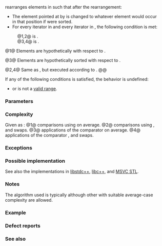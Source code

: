 {{cpp/title|nth_element}}
{{cpp/algorithm/navbar}}
{{dcl begin}}
{{dcl header|algorithm}}
{{dcla|num=1|constexpr=c++20|
template&lt; class RandomIt &gt;
void nth_element( RandomIt first, RandomIt nth, RandomIt last );
}}
{{dcl|num=2|since=c++17|
template&lt; class ExecutionPolicy, class RandomIt &gt;
void nth_element( ExecutionPolicy&amp;&amp; policy,
                  RandomIt first, RandomIt nth, RandomIt last );}}
{{dcla|num=3|constexpr=c++20|
template&lt; class RandomIt, class Compare &gt;
void nth_element( RandomIt first, RandomIt nth, RandomIt last,
                  Compare comp );
}}
{{dcl|num=4|since=c++17|
template&lt; class ExecutionPolicy, class RandomIt, class Compare &gt;
void nth_element( ExecutionPolicy&amp;&amp; policy,
                  RandomIt first, RandomIt nth, RandomIt last,
                  Compare comp );
}}
{{dcl end}}

{{tt|nth_element}} rearranges elements in {{range|first|last}} such that after the rearrangement:
* The element pointed at by {{c|nth}} is changed to whatever element would occur in that position if {{range|first|last}} were sorted.
* For every iterator {{c|i}} in {{range|first|nth}} and every iterator {{c|j}} in {{range|nth|last}}, the following condition is met:
:@1,2@ {{rev inl|until=c++20|{{c|bool(*j &lt; *i)}}}}{{rev inl|since=c++20|{{c|std::less{}(*j, *i)}}}} is {{c|false}}.
:@3,4@ {{c|bool(comp(*j, *i))}} is {{c|false}}.


@1@ Elements are hypothetically {{rlp|/#Requirements|sorted}} with respect to {{rev inl|until=c++20|{{c/core|operator&lt;}}}}{{rev inl|since=c++20|{{c|std::less{}&lt;!----&gt;}}}}.

@3@ Elements are hypothetically sorted with respect to {{c|comp}}.

@2,4@ Same as {{v|1,3}}, but executed according to {{c|policy}}.
@@ {{cpp/algorithm/parallel overload precondition|plural=yes}}

If any of the following conditions is satisfied, the behavior is undefined:
* {{range|first|nth}} or {{range|nth|last}} is not a [[cpp/iterator#Ranges|valid range]].
{{rev begin}}
{{rev|until=c++11|
* The type of {{c|*first}} is not {{named req|Swappable}}.
}}
{{rev|since=c++11|
* {{tt|RandomIt}} is not {{named req|ValueSwappable}}.
* The type of {{c|*first}} is not {{named req|MoveConstructible}}.
* The type of {{c|*first}} is not {{named req|MoveAssignable}}.
}}
{{rev end}}

===Parameters===
{{par begin}}
{{par|first, last|random access iterators defining the range sort}}
{{par|nth|random access iterator defining the sort partition point}}
{{par exec pol}}
{{par cmp ord|comp|p1=RandomIt}}
{{par hreq}}
{{par req named|RandomIt|RandomAccessIterator}}
{{par req named|Compare|Compare}}
{{par end}}

===Complexity===
Given {{mathjax-or|\(\scriptsize N\)|N}} as {{c|last - first}}:
@1@ {{mathjax-or|\(\scriptsize O(N)\)|O(N)}} comparisons using {{rev inl|until=c++20|{{c/core|operator&lt;}}}}{{rev inl|since=c++20|{{c|std::less{}&lt;!----&gt;}}}} on average.
@2@ {{mathjax-or|\(\scriptsize O(N)\)|O(N)}} comparisons using {{rev inl|until=c++20|{{c/core|operator&lt;}}}}{{rev inl|since=c++20|{{c|std::less{}&lt;!----&gt;}}}}, and {{mathjax-or|\(\scriptsize O(N \cdot \log(N))\)|O(N·log(N))}} swaps.
@3@ {{mathjax-or|\(\scriptsize O(N)\)|O(N)}} applications of the comparator {{c|comp}} on average.
@4@ {{mathjax-or|\(\scriptsize O(N)\)|O(N)}} applications of the comparator {{c|comp}}, and {{mathjax-or|\(\scriptsize O(N \cdot \log(N))\)|O(N·log(N))}} swaps.

===Exceptions===
{{cpp/algorithm/parallel exceptions reporting_behavior|singular=no}}

===Possible implementation===
See also the implementations in [https://github.com/gcc-mirror/gcc/blob/d9375e490072d1aae73a93949aa158fcd2a27018/libstdc%2B%2B-v3/include/bits/stl_algo.h#L4718 libstdc++], [https://github.com/llvm/llvm-project/blob/ed2d364/libcxx/include/__algorithm/nth_element.h libc++], and [https://github.com/microsoft/STL/blob/e97bb2b50a12816ce68cc5147b7a3a21fb68bfa3/stl/inc/algorithm#L8849-L8894 MSVC STL].

===Notes===
The algorithm used is typically {{enwiki|Introselect}} although other {{enwiki|Selection algorithm}} with suitable average-case complexity are allowed.

===Example===
{{example
|code=
#include &lt;algorithm&gt;
#include &lt;cassert&gt;
#include &lt;functional&gt;
#include &lt;iostream&gt;
#include &lt;numeric&gt;
#include &lt;vector&gt;

void printVec(const std::vector&lt;int&gt;&amp; vec)
{
    std::cout &lt;&lt; "v = {";
    for (char sep[]{0, ' ', 0}; const int i : vec)
        std::cout &lt;&lt; sep &lt;&lt; i, sep[0] = ',';
    std::cout &lt;&lt; "};\n";
}

int main()
{
    std::vector&lt;int&gt; v{5, 10, 6, 4, 3, 2, 6, 7, 9, 3};
    printVec(v);
    
    auto m = v.begin() + v.size() / 2;
    std::nth_element(v.begin(), m, v.end());
    std::cout &lt;&lt; "\nThe median is " &lt;&lt; v[v.size() / 2] &lt;&lt; '\n';
    // The consequence of the inequality of elements before/after the Nth one:
    assert(std::accumulate(v.begin(), m, 0) &lt; std::accumulate(m, v.end(), 0));
    printVec(v);
    
    // Note: comp function changed
    std::nth_element(v.begin(), v.begin() + 1, v.end(), std::greater{});
    std::cout &lt;&lt; "\nThe second largest element is " &lt;&lt; v[1] &lt;&lt; '\n';
    std::cout &lt;&lt; "The largest element is " &lt;&lt; v[0] &lt;&lt; '\n';
    printVec(v);
}
|p=true
|output=
v = {5, 10, 6, 4, 3, 2, 6, 7, 9, 3};

The median is 6
v = {3, 2, 3, 4, 5, 6, 10, 7, 9, 6};

The second largest element is 9
The largest element is 10
v = {10, 9, 6, 7, 6, 3, 5, 4, 3, 2};
}}

===Defect reports===
{{dr list begin}}
{{dr list item|wg=lwg|dr=2150|std=C++98|before=after the rearrangement, only one element before {{c|nth}}&lt;br&gt;was required to be not greater than one element after {{c|nth}}|after=corrected the&lt;br&gt;requirement}}
{{dr list item|wg=lwg|dr=2163|std=C++98|before=overload {{vl|1}} used {{c/core|operator&gt;}} to compare the elements|after=changed to {{c/core|operator&lt;}}}}
{{dr list item|paper=P0896R4|std=C++98|before={{range|first|nth}} and {{range|nth|last}}&lt;br&gt;were not required to be valid ranges|after=the behavior is undefined&lt;br&gt;if any of them is invalid}}
{{dr list end}}

===See also===
{{dsc begin}}
{{dsc inc|cpp/algorithm/dsc max_element}}
{{dsc inc|cpp/algorithm/dsc min_element}}
{{dsc inc|cpp/algorithm/dsc partial_sort_copy}}
{{dsc inc|cpp/algorithm/dsc stable_sort}}
{{dsc inc|cpp/algorithm/dsc sort}}
{{dsc inc|cpp/algorithm/ranges/dsc nth_element}}
{{dsc end}}

{{langlinks|de|es|fr|it|ja|pt|ru|zh}}